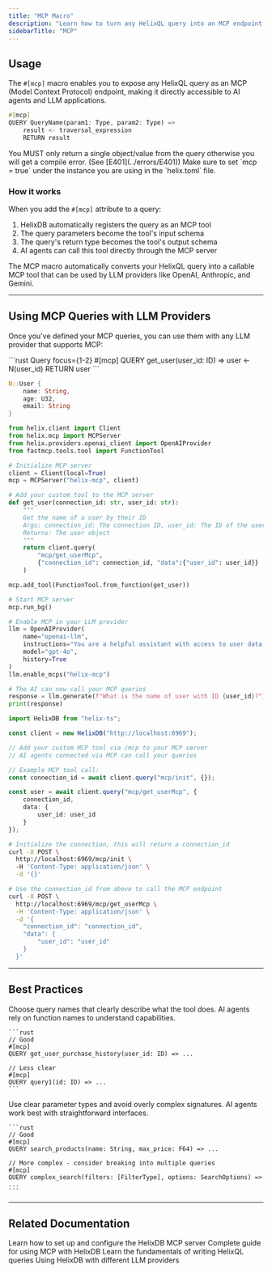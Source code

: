 ```yaml
---
title: "MCP Macro"
description: "Learn how to turn any HelixQL query into an MCP endpoint using the #[mcp] macro."
sidebarTitle: "MCP"
---
```


## Usage

The `#[mcp]` macro enables you to expose any HelixQL query as an MCP (Model Context Protocol) endpoint, making it directly accessible to AI agents and LLM applications.

```rust
#[mcp]
QUERY QueryName(param1: Type, param2: Type) =>
    result <- traversal_expression
    RETURN result
```
<Danger>
You MUST only return a single object/value from the query otherwise you will get a compile error. (See [E401](../errors/E401))
</Danger>

<Warning>
Make sure to set `mcp = true` under the instance you are using in the `helix.toml` file.
</Warning>

### How it works

When you add the `#[mcp]` attribute to a query:
1. HelixDB automatically registers the query as an MCP tool
2. The query parameters become the tool's input schema
3. The query's return type becomes the tool's output schema
4. AI agents can call this tool directly through the MCP server


<Note>
The MCP macro automatically converts your HelixQL query into a callable MCP tool that can be used by LLM providers like OpenAI, Anthropic, and Gemini.
</Note>

---

## Using MCP Queries with LLM Providers

Once you've defined your MCP queries, you can use them with any LLM provider that supports MCP:

<CodeGroup>
```rust Query focus={1-2}
#[mcp]
QUERY get_user(user_id: ID) =>
    user <- N<User>(user_id)
    RETURN user
```

```rust Schema
N::User {
    name: String,
    age: U32,
    email: String
}
```
</CodeGroup>

<CodeGroup>

```python Python
from helix.client import Client
from helix.mcp import MCPServer
from helix.providers.openai_client import OpenAIProvider
from fastmcp.tools.tool import FunctionTool

# Initialize MCP server
client = Client(local=True)
mcp = MCPServer("helix-mcp", client)

# Add your custom tool to the MCP server
def get_user(connection_id: str, user_id: str):
    """
    Get the name of a user by their ID
    Args: connection_id: The connection ID, user_id: The ID of the user
    Returns: The user object
    """
    return client.query(
        "mcp/get_userMcp", 
        {"connection_id": connection_id, "data":{"user_id": user_id}}
    )

mcp.add_tool(FunctionTool.from_function(get_user))

# Start MCP server
mcp.run_bg()

# Enable MCP in your LLM provider
llm = OpenAIProvider(
    name="openai-llm",
    instructions="You are a helpful assistant with access to user data.",
    model="gpt-4o",
    history=True
)
llm.enable_mcps("helix-mcp")

# The AI can now call your MCP queries
response = llm.generate(f"What is the name of user with ID {user_id}?")
print(response)
```

```typescript TypeScript
import HelixDB from "helix-ts";

const client = new HelixDB("http://localhost:6969");

// Add your custom MCP tool via /mcp to your MCP server
// AI agents connected via MCP can call your queries

// Example MCP tool call:
const connection_id = await client.query("mcp/init", {});

const user = await client.query("mcp/get_userMcp", {
    connection_id,
    data: {
        user_id: user_id
    }
});
```

```bash Curl
# Initialize the connection, this will return a connection_id
curl -X POST \
  http://localhost:6969/mcp/init \    
  -H 'Content-Type: application/json' \
  -d '{}'

# Use the connection_id from above to call the MCP endpoint
curl -X POST \
  http://localhost:6969/mcp/get_userMcp \
  -H 'Content-Type: application/json' \
  -d '{
    "connection_id": "connection_id",
    "data": {
        "user_id": "user_id"
    }
  }'
```
</CodeGroup>

---

## Best Practices

<AccordionGroup>
  <Accordion title="Use descriptive query names">
    Choose query names that clearly describe what the tool does. AI agents rely on function names to understand capabilities.

    ```rust
    // Good
    #[mcp]
    QUERY get_user_purchase_history(user_id: ID) => ...

    // Less clear
    #[mcp]
    QUERY query1(id: ID) => ...
    ```
  </Accordion>

  <Accordion title="Keep query signatures simple">
    Use clear parameter types and avoid overly complex signatures. AI agents work best with straightforward interfaces.

    ```rust
    // Good
    #[mcp]
    QUERY search_products(name: String, max_price: F64) => ...

    // More complex - consider breaking into multiple queries
    #[mcp]
    QUERY complex_search(filters: [FilterType], options: SearchOptions) => ...
    ```
  </Accordion>
</AccordionGroup>


---

## Related Documentation

<CardGroup cols={2}>
  <Card title="MCP Server Setup" href="/features/mcp/helix-mcp" icon="server">
    Learn how to set up and configure the HelixDB MCP server
  </Card>
  <Card title="MCP Guide" href="/guides/mcp-guide" icon="book">
    Complete guide for using MCP with HelixDB
  </Card>
  <Card title="Query Basics" href="/documentation/hql/hql" icon="code">
    Learn the fundamentals of writing HelixQL queries
  </Card>
  <Card title="LLM Providers" href="/documentation/sdks/helix-py#providers" icon="brain">
    Using HelixDB with different LLM providers
  </Card>
</CardGroup>

